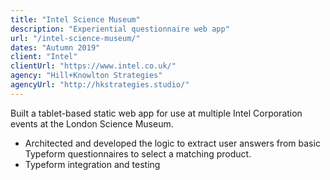 ```yaml
---
title: "Intel Science Museum"
description: "Experiential questionnaire web app"
url: "/intel-science-museum/"
dates: "Autumn 2019"
client: "Intel"
clientUrl: "https://www.intel.co.uk/"
agency: "Hill+Knowlton Strategies"
agencyUrl: "http://hkstrategies.studio/"
---
```


Built a tablet-based static web app for use at multiple Intel Corporation events at the London Science Museum.

- Architected and developed the logic to extract user answers from basic Typeform questionnaires to select a matching product.
- Typeform integration and testing
